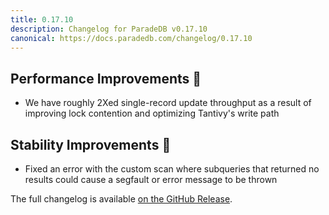 ```yaml
---
title: 0.17.10
description: Changelog for ParadeDB v0.17.10
canonical: https://docs.paradedb.com/changelog/0.17.10
---
```


## Performance Improvements 🚀

- We have roughly 2Xed single-record update throughput as a result of improving lock contention and optimizing Tantivy's
  write path

## Stability Improvements 💪

- Fixed an error with the custom scan where subqueries that returned no results could cause a segfault or error message to be thrown

The full changelog is available [on the GitHub Release](https://github.com/paradedb/paradedb/releases/tag/v0.17.10).
